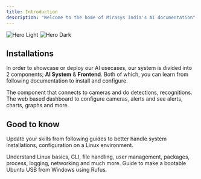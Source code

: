 ```yaml
---
title: Introduction
description: "Welcome to the home of Mirasys India's AI documentation"
---
```


<img
  className="block dark:hidden"
  src="/images/hero-light.png"
  alt="Hero Light"
/>
<img
  className="hidden dark:block"
  src="/images/hero-dark.png"
  alt="Hero Dark"
/>

## Installations

In order to showcase or deploy our AI usecases, our system is divided into 2 components; **AI System** & **Frontend**. Both of which, you can learn from following documentation to install and configure.

<CardGroup cols={2}>
  <Card
    title="AI System"
    icon="robot"
    href="https://mintlify.com/docs/quickstart"
  >
    The component that connects to cameras and do detections, recognitions.
  </Card>
  <Card
    title="Frontend"
    icon="code"
    href="https://mintlify.com/docs/development"
  >
    The web based dashboard to configure cameras, alerts and see alerts, charts, graphs and more. 
  </Card>
</CardGroup>

## Good to know

Update your skills from following guides to better handle system installations, configuration on a Linux environment.

<CardGroup cols={2}>
  <Card
    title="Linux Command Line"
    icon="rectangle-terminal"
    href="https://linuxjourney.com/"
  >
    Understand Linux basics, CLI, file handling, user management, packages, process, logging, networking and much more.
  </Card>
  <Card
    title="Make a Bootable USB"
    icon="ubuntu"
    href="https://ubuntu.com/tutorials/create-a-usb-stick-on-windows#1-overview"
  >
    Guide to make a bootable Ubuntu USB from Windows using Rufus.
  </Card>
</CardGroup>
